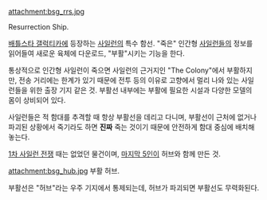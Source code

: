 attachment:bsg_rrs.jpg

Resurrection Ship.

[[배틀스타 갤럭티카]]에 등장하는 [[사일런]]의 특수 함선. "죽은" 인간형 [[사일런]]들의 정보를 읽어들여 새로운 육체에 다운로드, "부활"시키는 기능을 한다.

통상적으로 인간형 사일런이 죽으면 사일런의 근거지인 "The Colony"에서 부활하지만, 전송 거리에는 한계가 있기 때문에 전투 등의 이유로 고향에서 멀리 나와 있는 사일런들을 위한 출장 기지 같은 것. 부활선 내부에는 부활에 필요한 시설과 다양한 모델의 몸이 상비되어 있다. 

사일런들은 적 함대를 추격할 때 항상 부활선을 데리고 다니며, 부활선이 근처에 없거나 파괴된 상황에서 죽기라도 하면 '''진짜''' 죽는 것이기 때문에 안전하게 함대 중심에 배치해 놓는다. 

[[사일런 전쟁|1차 사일런 전쟁]] 때는 없었던 물건이며, [[마지막 5인]]이 허브와 함께 만든 것.

attachment:bsg_hub.jpg
부활 허브.

부활선은 "허브"라는 우주 기지에서 통제되는데, 허브가 파괴되면 부활선도 무력화된다.  
